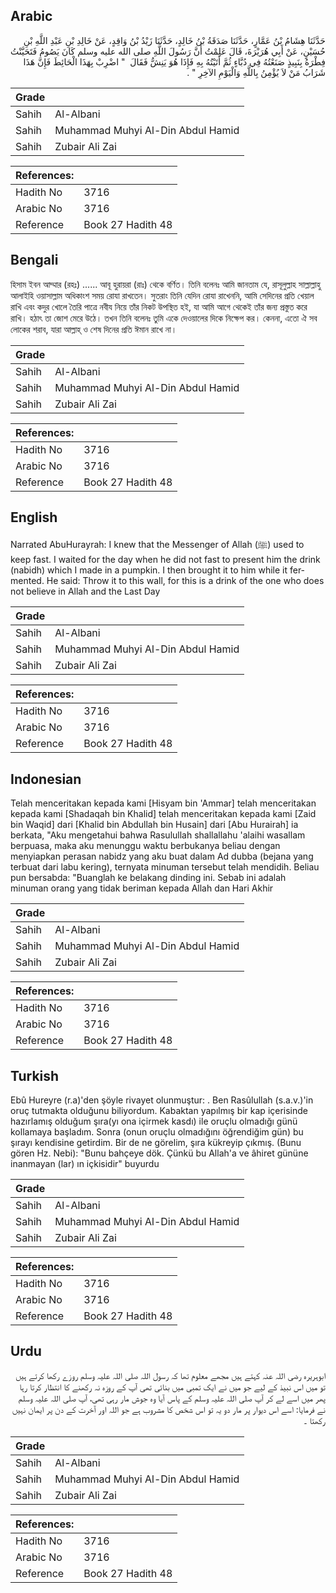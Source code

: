 ## Arabic


<div dir="rtl" lang="ar" style={{fontSize:'larger',backgroundColor:'#f8f9fa',padding:20}}>
حَدَّثَنَا هِشَامُ بْنُ عَمَّارٍ، حَدَّثَنَا صَدَقَةُ بْنُ خَالِدٍ، حَدَّثَنَا زَيْدُ بْنُ وَاقِدٍ، عَنْ خَالِدِ بْنِ عَبْدِ اللَّهِ بْنِ حُسَيْنٍ، عَنْ أَبِي هُرَيْرَةَ، قَالَ عَلِمْتُ أَنَّ رَسُولَ اللَّهِ صلى الله عليه وسلم كَانَ يَصُومُ فَتَحَيَّنْتُ فِطْرَهُ بِنَبِيذٍ صَنَعْتُهُ فِي دُبَّاءٍ ثُمَّ أَتَيْتُهُ بِهِ فَإِذَا هُوَ يَنِشُّ فَقَالَ ‏ "‏ اضْرِبْ بِهَذَا الْحَائِطَ فَإِنَّ هَذَا شَرَابُ مَنْ لاَ يُؤْمِنُ بِاللَّهِ وَالْيَوْمِ الآخِرِ ‏"‏ ‏.‏
</div>
<div style={{backgroundColor:'#f8f9fa',padding:20, marginBottom: 10}}><table> <thead> <tr> <th>Grade</th> <th></th> </tr> </thead> <tbody> <tr><td>Sahih</td><td>Al-Albani</td></tr><tr><td>Sahih</td><td>Muhammad Muhyi Al-Din Abdul Hamid</td></tr><tr><td>Sahih</td><td>Zubair Ali Zai</td></tr></tbody></table><table> <thead> <tr> <th>References:</th> <th></th> </tr> </thead> <tbody><tr><td>Hadith No</td><td>3716</td></tr><tr><td>Arabic No</td><td>3716</td></tr><tr><td>Reference</td><td>Book 27 Hadith 48</td></tr></tbody></table></div>

## Bengali


<div dir="ltr" lang="bn" style={{fontSize:'larger',backgroundColor:'#f8f9fa',padding:20}}>
হিসাম ইবন আম্মার (রহঃ) ...... আবূ হুরায়রা (রাঃ) থেকে বর্ণিত। তিনি বলেনঃ আমি জানতাম যে, রাসূলুল্লাহ সাল্লাল্লাহু আলাইহি ওয়াসাল্লাম অধিকাংশ সময় রোযা রাখতেন। সুতরাং তিনি যেদিন রোযা রাখেননি, আমি সেদিনের প্রতি খেয়াল রাখি এবং কদুর খোলে তৈরি পাত্রে নবীয নিয়ে তাঁর নিকট উপস্থিত হই, যা আমি আগে থেকেই তাঁর জন্য প্রস্তুত করে রাখি। হঠাৎ তা জোশ মেরে উঠে। তখন তিনি বলেনঃ তুমি একে দেওয়ালের দিকে নিক্ষেপ কর। কেননা, এতো ঐ সব লোকের শরাব, যারা আল্লাহ্‌ ও শেষ দিনের প্রতি ঈমান রাখে না।
</div>
<div style={{backgroundColor:'#f8f9fa',padding:20, marginBottom: 10}}><table> <thead> <tr> <th>Grade</th> <th></th> </tr> </thead> <tbody> <tr><td>Sahih</td><td>Al-Albani</td></tr><tr><td>Sahih</td><td>Muhammad Muhyi Al-Din Abdul Hamid</td></tr><tr><td>Sahih</td><td>Zubair Ali Zai</td></tr></tbody></table><table> <thead> <tr> <th>References:</th> <th></th> </tr> </thead> <tbody><tr><td>Hadith No</td><td>3716</td></tr><tr><td>Arabic No</td><td>3716</td></tr><tr><td>Reference</td><td>Book 27 Hadith 48</td></tr></tbody></table></div>

## English


<div dir="ltr" lang="en" style={{fontSize:'larger',backgroundColor:'#f8f9fa',padding:20}}>
Narrated AbuHurayrah: I knew that the Messenger of Allah (ﷺ) used to keep fast. I waited for the day when he did not fast to present him the drink (nabidh) which I made in a pumpkin. I then brought it to him while it fermented. He said: Throw it to this wall, for this is a drink of the one who does not believe in Allah and the Last Day
</div>
<div style={{backgroundColor:'#f8f9fa',padding:20, marginBottom: 10}}><table> <thead> <tr> <th>Grade</th> <th></th> </tr> </thead> <tbody> <tr><td>Sahih</td><td>Al-Albani</td></tr><tr><td>Sahih</td><td>Muhammad Muhyi Al-Din Abdul Hamid</td></tr><tr><td>Sahih</td><td>Zubair Ali Zai</td></tr></tbody></table><table> <thead> <tr> <th>References:</th> <th></th> </tr> </thead> <tbody><tr><td>Hadith No</td><td>3716</td></tr><tr><td>Arabic No</td><td>3716</td></tr><tr><td>Reference</td><td>Book 27 Hadith 48</td></tr></tbody></table></div>

## Indonesian


<div dir="ltr" lang="id" style={{fontSize:'larger',backgroundColor:'#f8f9fa',padding:20}}>
Telah menceritakan kepada kami [Hisyam bin 'Ammar] telah menceritakan kepada kami [Shadaqah bin Khalid] telah menceritakan kepada kami [Zaid bin Waqid] dari [Khalid bin Abdullah bin Husain] dari [Abu Hurairah] ia berkata, "Aku mengetahui bahwa Rasulullah shallallahu 'alaihi wasallam berpuasa, maka aku menunggu waktu berbukanya beliau dengan menyiapkan perasan nabidz yang aku buat dalam Ad dubba (bejana yang terbuat dari labu kering), ternyata minuman tersebut telah mendidih. Beliau pun bersabda: "Buanglah ke belakang dinding ini. Sebab ini adalah minuman orang yang tidak beriman kepada Allah dan Hari Akhir
</div>
<div style={{backgroundColor:'#f8f9fa',padding:20, marginBottom: 10}}><table> <thead> <tr> <th>Grade</th> <th></th> </tr> </thead> <tbody> <tr><td>Sahih</td><td>Al-Albani</td></tr><tr><td>Sahih</td><td>Muhammad Muhyi Al-Din Abdul Hamid</td></tr><tr><td>Sahih</td><td>Zubair Ali Zai</td></tr></tbody></table><table> <thead> <tr> <th>References:</th> <th></th> </tr> </thead> <tbody><tr><td>Hadith No</td><td>3716</td></tr><tr><td>Arabic No</td><td>3716</td></tr><tr><td>Reference</td><td>Book 27 Hadith 48</td></tr></tbody></table></div>

## Turkish


<div dir="ltr" lang="tr" style={{fontSize:'larger',backgroundColor:'#f8f9fa',padding:20}}>
Ebû Hureyre (r.a)'den şöyle rivayet olunmuştur: . Ben Rasûlullah (s.a.v.)'in oruç tutmakta olduğunu biliyordum. Kabaktan yapılmış bir kap içerisinde hazırlamış olduğum şıra(yı ona içirmek kasdı) ile oruçlu olmadığı günü kollamaya başladım. Sonra (onun oruçlu olmadığını öğrendiğim gün) bu şırayı kendisine getirdim. Bir de ne görelim, şıra kükreyip çıkmış. (Bunu gören Hz. Nebi): "Bunu bahçeye dök. Çünkü bu Allah'a ve âhiret gününe inanmayan (lar) ın içkisidir" buyurdu
</div>
<div style={{backgroundColor:'#f8f9fa',padding:20, marginBottom: 10}}><table> <thead> <tr> <th>Grade</th> <th></th> </tr> </thead> <tbody> <tr><td>Sahih</td><td>Al-Albani</td></tr><tr><td>Sahih</td><td>Muhammad Muhyi Al-Din Abdul Hamid</td></tr><tr><td>Sahih</td><td>Zubair Ali Zai</td></tr></tbody></table><table> <thead> <tr> <th>References:</th> <th></th> </tr> </thead> <tbody><tr><td>Hadith No</td><td>3716</td></tr><tr><td>Arabic No</td><td>3716</td></tr><tr><td>Reference</td><td>Book 27 Hadith 48</td></tr></tbody></table></div>

## Urdu


<div dir="rtl" lang="ur" style={{fontSize:'larger',backgroundColor:'#f8f9fa',padding:20}}>
ابوہریرہ رضی اللہ عنہ کہتے ہیں مجھے معلوم تھا کہ رسول اللہ صلی اللہ علیہ وسلم روزے رکھا کرتے ہیں تو میں اس نبیذ کے لیے جو میں نے ایک تمبی میں بنائی تھی آپ کے روزہ نہ رکھنے کا انتظار کرتا رہا پھر میں اسے لے کر آپ صلی اللہ علیہ وسلم کے پاس آیا وہ جوش مار رہی تھی، آپ صلی اللہ علیہ وسلم نے فرمایا: اسے اس دیوار پر مار دو یہ تو اس شخص کا مشروب ہے جو اللہ اور آخرت کے دن پر ایمان نہیں رکھتا ۔
</div>
<div style={{backgroundColor:'#f8f9fa',padding:20, marginBottom: 10}}><table> <thead> <tr> <th>Grade</th> <th></th> </tr> </thead> <tbody> <tr><td>Sahih</td><td>Al-Albani</td></tr><tr><td>Sahih</td><td>Muhammad Muhyi Al-Din Abdul Hamid</td></tr><tr><td>Sahih</td><td>Zubair Ali Zai</td></tr></tbody></table><table> <thead> <tr> <th>References:</th> <th></th> </tr> </thead> <tbody><tr><td>Hadith No</td><td>3716</td></tr><tr><td>Arabic No</td><td>3716</td></tr><tr><td>Reference</td><td>Book 27 Hadith 48</td></tr></tbody></table></div>